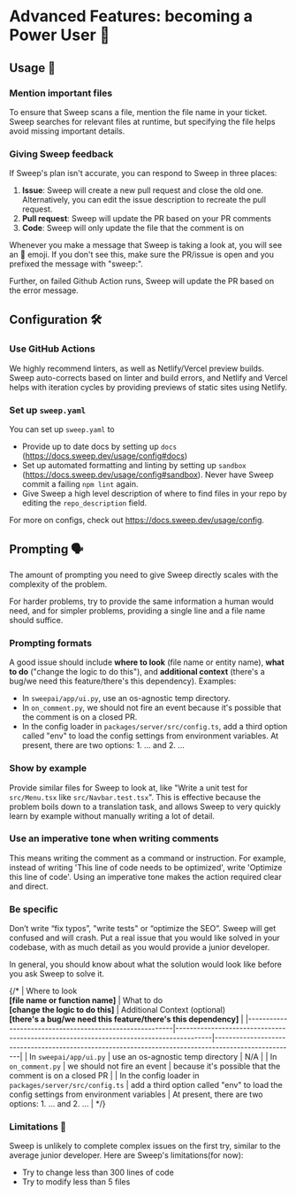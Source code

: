 # Advanced Features: becoming a Power User 🧠

## Usage 📖

### Mention important files

To ensure that Sweep scans a file, mention the file name in your ticket. Sweep searches for relevant files at runtime, but specifying the file helps avoid missing important details.

### Giving Sweep feedback

If Sweep's plan isn't accurate, you can respond to Sweep in three places:

1. **Issue**: Sweep will create a new pull request and close the old one. Alternatively, you can edit the issue description to recreate the pull request.
2. **Pull request**: Sweep will update the PR based on your PR comments
3. **Code**: Sweep will only update the file that the comment is on

Whenever you make a message that Sweep is taking a look at, you will see an 👀 emoji. If you don't see this, make sure the PR/issue is open and you prefixed the message with "sweep:".

Further, on failed Github Action runs, Sweep will update the PR based on the error message.

## Configuration 🛠️

### Use GitHub Actions

We highly recommend linters, as well as Netlify/Vercel preview builds. Sweep auto-corrects based on linter and build errors, and Netlify and Vercel helps with iteration cycles by providing previews of static sites using Netlify.

### Set up `sweep.yaml`

You can set up `sweep.yaml` to
* Provide up to date docs by setting up `docs` (https://docs.sweep.dev/usage/config#docs)
* Set up automated formatting and linting by setting up `sandbox` (https://docs.sweep.dev/usage/config#sandbox). Never have Sweep commit a failing `npm lint` again.
* Give Sweep a high level description of where to find files in your repo by editing the `repo_description` field.

For more on configs, check out https://docs.sweep.dev/usage/config.

## Prompting 🗣️

The amount of prompting you need to give Sweep directly scales with the complexity of the problem.

For harder problems, try to provide the same information a human would need, and for simpler problems, providing a single line and a file name should suffice.

### Prompting formats

A good issue should include **where to look** (file name or entity name), **what to do** ("change the logic to do this"), and **additional context** (there's a bug/we need this feature/there's this dependency). Examples:
* In `sweepai/app/ui.py`, use an os-agnostic temp directory.
* In `on_comment.py`, we should not fire an event because it's possible that the comment is on a closed PR.
* In the config loader in `packages/server/src/config.ts`, add a third option called "env" to load the config settings from environment variables. At present, there are two options:  1. ... and 2. ...

### Show by example

Provide similar files for Sweep to look at, like "Write a unit test for `src/Menu.tsx` like `src/Navbar.test.tsx`". This is effective because the problem boils down to a translation task, and allows Sweep to very quickly learn by example without manually writing a lot of detail.

### Use an imperative tone when writing comments

This means writing the comment as a command or instruction. For example, instead of writing 'This line of code needs to be optimized', write 'Optimize this line of code'. Using an imperative tone makes the action required clear and direct.

### Be specific

Don’t write “fix typos”, "write tests" or “optimize the SEO”. Sweep will get confused and will crash. Put a real issue that you would like solved in your codebase, with as much detail as you would provide a junior developer.

In general, you should know about what the solution would look like before you ask Sweep to solve it.

{/* | Where to look <br/> **[file name or function name]**     | What to do <br/> **[change the logic to do this]**                                      | Additional Context (optional) <br/> **[there's a bug/we need this feature/there's this dependency]** |
|---------------------------------------------------------|----------------------------------------------------------------------------------------|-----------------------------------------------------------------------------------------------------|
| In `sweepai/app/ui.py`                                  | use an os-agnostic temp directory                                                      | N/A                                                                                                 |
| In `on_comment.py`                                      | we should not fire an event                                                            | because it's possible that the comment is on a closed PR                                            |
| In the config loader in `packages/server/src/config.ts` | add a third option called "env" to load the config settings from environment variables | At present, there are two options:  1. ... and 2. ...                                               | */}

### Limitations 🚫
Sweep is unlikely to complete complex issues on the first try, similar to the average junior developer. Here are Sweep's limitations(for now):
- Try to change less than 300 lines of code
- Try to modify less than 5 files
